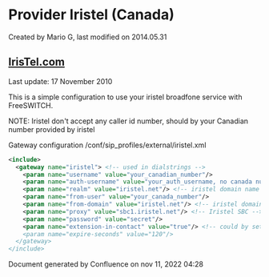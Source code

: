 
# Provider Iristel (Canada) 

 Created by  Mario G, last modified on 2014.05.31

## [IrisTel.com](http://IrisTel.com)

Last update: 17 November 2010

This is a simple configuration to use your iristel broadfone service with FreeSWITCH.

NOTE: Iristel don't accept any caller id number, should by your Canadian number provided by iristel

  
Gateway configuration /conf/sip\_profiles/external/iristel.xml

```xml
<include>
  <gateway name="iristel"> <!-- used in dialstrings -->
    <param name="username" value="your_canadian_number"/>
    <param name="auth-username" value="your_auth_username, no canada number"/> 
    <param name="realm" value="iristel.net"/> <!-- iristel domain name -->
    <param name="from-user" value="your_canada_number"/>
    <param name="from-domain" value="iristel.net"/> <!-- iristel domain for caller id -->
    <param name="proxy" value="sbc1.iristel.net"/> <!-- Iristel SBC -->
    <param name="password" value="secret"/>
    <param name="extension-in-contact" value="true"/> <!-- could by set because iris need contact yournumber@iristel.com
    <param name="expire-seconds" value="120"/>
  </gateway>
</include> 
```

Document generated by Confluence on nov 11, 2022 04:28
